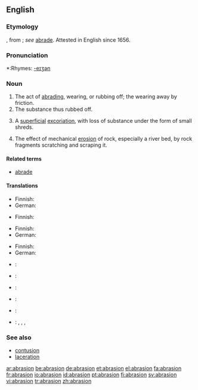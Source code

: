 ==English==

===Etymology===
{{ML.}} {{term|abrasio}}, from {{term|abrado|abrādō}}; ''see'' [[abrade#Etymology|abrade]]. Attested in English since 1656.

===Pronunciation===
*:Rhymes: [[Rhymes:English:-eɪʒən|-eɪʒən]]

===Noun===
{{en-noun}}

# The act of [[abrading]], wearing, or rubbing off; the wearing away by friction.
# The substance thus rubbed off.
# {{medicine}} A [[superficial]] [[excoriation]], with loss of substance under the form of small shreds.
# {{geology}} The effect of mechanical [[erosion]] of rock, especially a river bed, by rock fragments scratching and scraping it.

====Related terms====
*[[abrade]]

====Translations====
{{trans-top|act of abrading}}
* Finnish: {{t|fi|hionta}}
* German: {{t-|de|Abrasion|f}}
{{trans-mid}}
{{trans-bottom}}

{{trans-top|substance rubbed off}}
* Finnish: {{t|fi|hiomapöly}}
{{trans-mid}}
{{trans-bottom}}

{{trans-top|medicine: superficial excoriation}}
* Finnish: {{t-|fi|hiertymä}}
* German: {{t-|de|Abrasion|f}}
{{trans-mid}}
{{trans-bottom}}

{{trans-top|geology: effect of mechanical erosion of rock}}
* Finnish: {{t|fi|kuluma}}
* German: {{t-|de|Abrasion|f}}
{{trans-mid}}
{{trans-bottom}}

{{ttbc-top}}
* {{ttbc|French}}: {{t+|fr|abrasion}} {{f}}
* {{ttbc|Interlingua}}: {{t-|ia|abrasion|xs=Interlingua}}
* {{ttbc|Italian}}: {{t-|it|abrasione}} {{f}}
* {{ttbc|Portuguese}}: {{t|pt|abrasão}} {{f}}
* {{ttbc|Spanish}}: {{t|es|abrasión}} {{f}}
* {{ttbc|Vietnamese}}: {{t|vi|sự làm trầy|xs=Vietnamese}}, {{t|vi|sự cọ xơ ra|xs=Vietnamese}}, {{t|vi|chỗ bị trầy da|xs=Vietnamese}}, {{t|vi|sự mài mòn|xs=Vietnamese}}
{{trans-bottom}}

===See also===
*[[contusion]]
*[[laceration]]

[[ar:abrasion]]
[[be:abrasion]]
[[de:abrasion]]
[[et:abrasion]]
[[el:abrasion]]
[[fa:abrasion]]
[[fr:abrasion]]
[[io:abrasion]]
[[id:abrasion]]
[[pt:abrasion]]
[[fi:abrasion]]
[[sv:abrasion]]
[[vi:abrasion]]
[[tr:abrasion]]
[[zh:abrasion]]